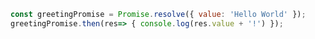 ```js
const greetingPromise = Promise.resolve({ value: 'Hello World' });
greetingPromise.then(res=> { console.log(res.value + '!') });
```
